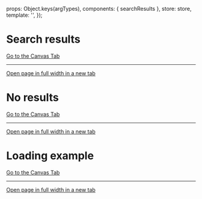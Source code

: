 
<Meta of={SearchresultsStories} />

  props: Object.keys(argTypes),
  components: { searchResults },
  store: store,
  template: '<searchResults :noResults="noResults" :isLoading="isLoading" />',
});

# Search results

<Canvas>
  <Story of={SearchresultsStories.WithResults} />
</Canvas>

<a href="?path=/story/pages-search-results--example">Go to the Canvas Tab</a>

***

<a href="?id=pages-search-results--with-results&args=&viewMode=story" target="_blank">Open page in full width in a new tab</a>

# No results

<Canvas>
  <Story of={SearchresultsStories.WithoutResults} />
</Canvas>

<a href="?path=/story/pages-search-results--example">Go to the Canvas Tab</a>

***

<a href="?id=pages-search-results--without-results&args=&viewMode=story" target="_blank">Open page in full width in a new tab</a>

# Loading example

<a href="?path=/story/pages-search-results--example">Go to the Canvas Tab</a>

***

<a href="?id=pages-search-results--when-loading&args=&viewMode=story" target="_blank">Open page in full width in a new tab</a>

<Canvas>
  <Story of={SearchresultsStories.WhenLoading} />
</Canvas>
